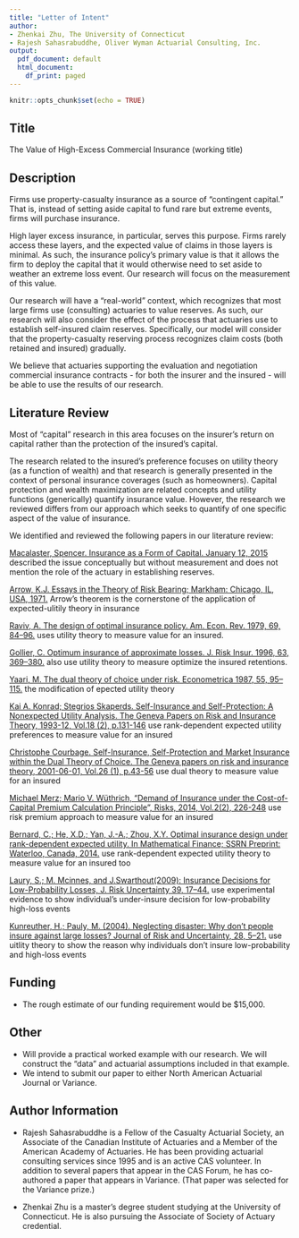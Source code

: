 ```yaml
---
title: "Letter of Intent"
author:
- Zhenkai Zhu, The University of Connecticut
- Rajesh Sahasrabuddhe, Oliver Wyman Actuarial Consulting, Inc.
output:
  pdf_document: default
  html_document:
    df_print: paged
---
```


```r
knitr::opts_chunk$set(echo = TRUE)
```

<!-- Letters should be submitted to Erika Schulty at [eschulty\@soa.org](mailto:eschulty@soa.org){.email} by October 16, 2020 -->

## Title

The Value of High-Excess Commercial Insurance (working title)

## Description

Firms use property-casualty insurance as a source of "contingent capital." That is, instead of setting aside capital to fund rare but extreme events, firms will purchase insurance.

High layer excess insurance, in particular, serves this purpose. Firms rarely access these layers, and the expected value of claims in those layers is minimal. As such, the insurance policy's primary value is that it allows the firm to deploy the capital that it would otherwise need to set aside to weather an extreme loss event. Our research will focus on the measurement of this value.

Our research will have a "real-world" context, which recognizes that most large firms use (consulting) actuaries to value reserves. As such, our research will also consider the effect of the process that actuaries use to establish self-insured claim reserves. Specifically, our model will consider that the property-casualty reserving process recognizes claim costs (both retained and insured) gradually.

We believe that actuaries supporting the evaluation and negotiation commercial insurance contracts - for both the insurer and the insured - will be able to use the results of our research.

## Literature Review

Most of "capital" research in this area focuses on the insurer's return on capital rather than the protection of the insured's capital.

The research related to the insured's preference focuses on utility theory (as a function of wealth) and that research is generally presented in the context of personal insurance coverages (such as homeowners). Capital protection and wealth maximization are related concepts and utility functions (generically) quantify insurance value. However, the research we reviewed differs from our approach which seeks to quantify of one specific aspect of the value of insurance.

We identified and reviewed the following papers in our literature review:

[Macalaster, Spencer. Insurance as a Form of Capital. January 12, 2015](https://www.insurancejournal.com/magazines/mag-closingquote/2015/01/12/353262.htm) described the issue conceptually but without measurement and does not mention the role of the actuary in establishing reserves.

[Arrow, K.J. Essays in the Theory of Risk Bearing; Markham: Chicago, IL, USA, 1971.](https://content.ebscohost.com/ContentServer.asp?T=P&P=AN&K=5054063&S=R&D=bth&EbscoContent=dGJyMNXb4kSeqa440dvuOLCmsEieqK5Ss664TbOWxWXS&ContentCustomer=dGJyMPGut1C0rLNRuePfgeyx83vt5OyF39%2Fs) Arrow's theorem is the cornerstone of the application of expected-ulitily theory in insurance

[Raviv, A. The design of optimal insurance policy. Am. Econ. Rev. 1979, 69, 84--96.](https://www.jstor.org/stable/1802499) uses utility theory to measure value for an insured.

[Gollier, C. Optimum insurance of approximate losses. J. Risk Insur. 1996, 63, 369--380.](https://www.jstor.org/stable/253617) also use utility theory to measure optimize the insured retentions.

[Yaari, M. The dual theory of choice under risk. Econometrica 1987, 55, 95--115.](https://www.jstor.org/stable/1911158) the modification of epected utility theory

[Kai A. Konrad; Stegrios Skaperds. Self-Insurance and Self-Protection: A Nonexpected Utility Analysis. The Geneva Papers on Risk and Insurance Theory, 1993-12, Vol.18 (2), p.131-146](https://www.jstor.org/stable/41953283) use rank-dependent expected utility preferences to measure value for an insured

[Christophe Courbage. Self-Insurance, Self-Protection and Market Insurance within the Dual Theory of Choice. The Geneva papers on risk and insurance theory, 2001-06-01, Vol.26 (1), p.43-56](https://www.researchgate.net/publication/5221351_Self-Insurance_Self-Protection_and_Market_Insurance_within_the_Dual_Theory_of_Choice_In_The_Geneva_Papers_on_Risk_and_Insurance_Theory_26_1_43-56) use dual theory to measure value for an insured

[Michael Merz; Mario V. Wüthrich, "Demand of Insurance under the Cost-of-Capital Premium Calculation Principle", Risks, 2014, Vol.2(2), 226-248](https://www.mdpi.com/2227-9091/2/2/226/htm) use risk premium approach to measure value for an insured

[Bernard, C.; He, X.D.; Yan, J.-A.; Zhou, X.Y. Optimal insurance design under rank-dependent expected utility. In Mathematical Finance; SSRN Preprint: Waterloo, Canada, 2014.](https://www.researchgate.net/publication/228293026_Optimal_Insurance_Design_Under_Rank-Dependent_Expected_Utility) use rank-dependent expected utility theory to measure value for an insured too

[Laury, S.; M. Mcinnes, and J.Swarthout(2009): Insurance Decisions for Low-Probability Losses, J. Risk Uncertainty 39, 17--44.](https://www.researchgate.net/publication/225581818_Insurance_Decisions_for_Low_Probability_Losses) use experimental evidence to show individual's under-insure decision for low-probability high-loss events

[Kunreuther, H.; Pauly, M. (2004). Neglecting disaster: Why don't people insure against large losses? Journal of Risk and Uncertainty, 28, 5--21.](https://www.jstor.org/stable/41761127) use uitlity theory to show the reason why individuals don't insure low-probability and high-loss events

## Funding

-   The rough estimate of our funding requirement would be \$15,000.

## Other

-   Will provide a practical worked example with our research. We will construct the "data" and actuarial assumptions included in that example.\
-   We intend to submit our paper to either North American Actuarial Journal or Variance.

## Author Information

-   Rajesh Sahasrabuddhe is a Fellow of the Casualty Actuarial Society, an Associate of the Canadian Institute of Actuaries and a Member of the American Academy of Actuaries. He has been providing actuarial consulting services since 1995 and is an active CAS volunteer. In addition to several papers that appear in the CAS Forum, he has co-authored a paper that appears in Variance. (That paper was selected for the Variance prize.)

-   Zhenkai Zhu is a master's degree student studying at the University of Connecticut. He is also pursuing the Associate of Society of Actuary credential.

<!-- will The ability of the applicant(s) to access any data needed, where the applicant(s) intend to present and publish, and the qualifications (including any actuarial designations and any relevant experience in industry) of the applicant(s) -->

<!-- RS: contact ES -->

<!-- RS: Description -->

<!-- ZZ: literature review -->

<!-- ZZ: Uconn Funding -->

